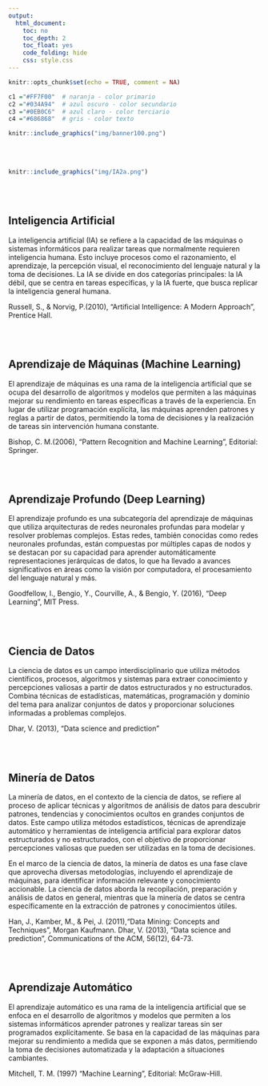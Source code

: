 ```yaml
---
output:
  html_document:
    toc: no
    toc_depth: 2
    toc_float: yes
    code_folding: hide
    css: style.css
---
```



```r
knitr::opts_chunk$set(echo = TRUE, comment = NA)

c1 ="#FF7F00"  # naranja - color primario 
c2 ="#034A94"  # azul oscuro - color secundario
c3 ="#0EB0C6"  # azul claro - color terciario
c4 ="#686868"  # gris - color texto
```


```r
knitr::include_graphics("img/banner100.png")
```

<br/><br/>




```r
knitr::include_graphics("img/IA2a.png")
```

<br/><br/>

<div class="content-box-blue">

## **Inteligencia Artificial**

La inteligencia artificial (IA) se refiere a la capacidad de las máquinas o sistemas informáticos para realizar tareas que normalmente requieren inteligencia humana. Esto incluye procesos como el razonamiento, el aprendizaje, la percepción visual, el reconocimiento del lenguaje natural y la toma de decisiones. La IA se divide en dos categorías principales: la IA débil, que se centra en tareas específicas, y la IA fuerte, que busca replicar la inteligencia general humana.

Russell, S., & Norvig, P.(2010), "Artificial Intelligence: A Modern Approach", Prentice Hall.

</div>

<br/><br/>

<div class="content-box-blue">
## **Aprendizaje de Máquinas (Machine Learning) **

El aprendizaje de máquinas es una rama de la inteligencia artificial que se ocupa del desarrollo de algoritmos y modelos que permiten a las máquinas mejorar su rendimiento en tareas específicas a través de la experiencia. En lugar de utilizar programación explícita, las máquinas aprenden patrones y reglas a partir de datos, permitiendo la toma de decisiones y la realización de tareas sin intervención humana constante.

Bishop, C. M.(2006), "Pattern Recognition and Machine Learning", Editorial: Springer.

</div>

</br><br/>


<div class="content-box-blue">

## **Aprendizaje Profundo (Deep Learning)**

El aprendizaje profundo es una subcategoría del aprendizaje de máquinas que utiliza arquitecturas de redes neuronales profundas para modelar y resolver problemas complejos. Estas redes, también conocidas como redes neuronales profundas, están compuestas por múltiples capas de nodos y se destacan por su capacidad para aprender automáticamente representaciones jerárquicas de datos, lo que ha llevado a avances significativos en áreas como la visión por computadora, el procesamiento del lenguaje natural y más.

Goodfellow, I., Bengio, Y., Courville, A., & Bengio, Y. (2016), "Deep Learning", MIT Press.

</div>

<br/><br/>

<div class="content-box-blue">

## **Ciencia de Datos**

La ciencia de datos es un campo interdisciplinario que utiliza métodos científicos, procesos, algoritmos y sistemas para extraer conocimiento y percepciones valiosas a partir de datos estructurados y no estructurados. Combina técnicas de estadísticas, matemáticas, programación y dominio del tema para analizar conjuntos de datos y proporcionar soluciones informadas a problemas complejos.

Dhar, V. (2013), "Data science and prediction"

</div>

<br/><br/>

<div class="content-box-blue">

## **Minería de Datos**

La minería de datos, en el contexto de la ciencia de datos, se refiere al proceso de aplicar técnicas y algoritmos de análisis de datos para descubrir patrones, tendencias y conocimientos ocultos en grandes conjuntos de datos. Este campo utiliza métodos estadísticos, técnicas de aprendizaje automático y herramientas de inteligencia artificial para explorar datos estructurados y no estructurados, con el objetivo de proporcionar percepciones valiosas que pueden ser utilizadas en la toma de decisiones.

En el marco de la ciencia de datos, la minería de datos es una fase clave que aprovecha diversas metodologías, incluyendo el aprendizaje de máquinas, para identificar información relevante y conocimiento accionable. La ciencia de datos aborda la recopilación, preparación y análisis de datos en general, mientras que la minería de datos se centra específicamente en la extracción de patrones y conocimientos útiles.

Han, J., Kamber, M., & Pei, J. (2011),"Data Mining: Concepts and Techniques", Morgan Kaufmann.
Dhar, V. (2013), "Data science and prediction", Communications of the ACM, 56(12), 64-73.

</div>

<br/><br/>

<div class="content-box-blue">
## **Aprendizaje Automático**

El aprendizaje automático es una rama de la inteligencia artificial que se enfoca en el desarrollo de algoritmos y modelos que permiten a los sistemas informáticos aprender patrones y realizar tareas sin ser programados explícitamente. Se basa en la capacidad de las máquinas para mejorar su rendimiento a medida que se exponen a más datos, permitiendo la toma de decisiones automatizada y la adaptación a situaciones cambiantes.

Mitchell, T. M. (1997) "Machine Learning", Editorial: McGraw-Hill.

</div>


<br/><br/><br/><br/>


